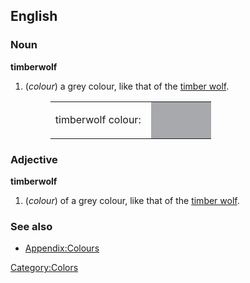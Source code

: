 ==English==

===Noun===
'''timberwolf'''
#(''colour'') a grey colour, like that of the [[timber wolf]].
#:<table><tr><td>timberwolf colour: &nbsp;</td><td bgcolor="#A7A9AD" width="80">&nbsp; </td></tr></table>

===Adjective===
'''timberwolf'''
#(''colour'') of a grey colour, like that of the [[timber wolf]].

===See also===
*[[Wiktionary_Appendix:Colours|Appendix:Colours]]

[[Category:Colors]]
